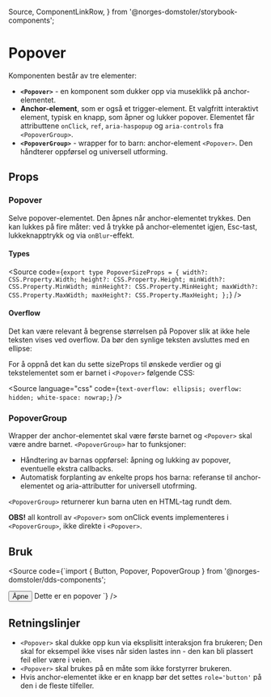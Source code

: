   Source,
  ComponentLinkRow,
} from '@norges-domstoler/storybook-components';

<Meta of={PopoverStories} />

# Popover

<ComponentLinkRow
  docsHref="https://design.domstol.no/987b33f71/p/185219-popover/b/656a67"
  figmaHref="https://www.figma.com/file/ewqSDmkgqDQ5PyOsRp4V5b/?node-id=4988%3A128366"
  githubHref="https://github.com/domstolene/designsystem/tree/main/packages/components/src/components/Popover"
  withBottomSpacing
/>

Komponenten består av tre elementer:

- **`<Popover>`** - en komponent som dukker opp via museklikk på anchor-elementet.
- **Anchor-element**, som er også et trigger-element. Et valgfritt interaktivt element, typisk en knapp, som åpner og lukker popover. Elementet får attributtene `onClick`, `ref`, `aria-haspopup` og `aria-controls` fra `<PopoverGroup>`.
- **`<PopoverGroup>`** - wrapper for to barn: anchor-element `<Popover>`. Den håndterer oppførsel og universell utforming.

## Props

### Popover

Selve popover-elementet. Den åpnes når anchor-elementet trykkes. Den kan lukkes på fire måter: ved å trykke på anchor-elementet igjen, Esc-tast, lukkeknapptrykk og via `onBlur`-effekt.

<Canvas>
  <Story of={PopoverStories.Default} />
</Canvas>
<Controls of={PopoverStories.Default} />

#### Types

<Source
  code={`
  export type PopoverSizeProps = {
    width?: CSS.Property.Width;
    height?: CSS.Property.Height;
    minWidth?: CSS.Property.MinWidth;
    minHeight?: CSS.Property.MinHeight;
    maxWidth?: CSS.Property.MaxWidth;
    maxHeight?: CSS.Property.MaxHeight;
  };
  `}
/>

#### Overflow

Det kan være relevant å begrense størrelsen på Popover slik at ikke hele teksten vises ved overflow. Da bør den synlige teksten avsluttes med en ellipse:

<Canvas of={PopoverStories.Overflow} />

For å oppnå det kan du sette sizeProps til ønskede verdier og gi tekstelementet som
er barnet i `<Popover>` følgende CSS:

<Source
  language="css"
  code={`
  text-overflow: ellipsis;
overflow: hidden;
white-space: nowrap;
  `}
/>

### PopoverGroup

Wrapper der anchor-elementet skal være første barnet og `<Popover>` skal være andre barnet. `<PopoverGroup>` har to funksjoner:

- Håndtering av barnas oppførsel: åpning og lukking av popover, eventuelle ekstra callbacks.
- Automatisk forplanting av enkelte props hos barna: referanse til anchor-elementet og aria-attributter for universell utofrming.

`<PopoverGroup>` returnerer kun barna uten en HTML-tag rundt dem.

**OBS!** all kontroll av `<Popover>` som onClick events implementeres i `<PopoverGroup>`, ikke direkte i `<Popover>`.

<ArgTypes of={PopoverGroup} />

## Bruk

<Source
  code={`import { Button, Popover, PopoverGroup } from '@norges-domstoler/dds-components';

<PopoverGroup>
  <Button>Åpne</Button>
  <Popover title="Tittel">Dette er en popover</Popover>
</PopoverGroup>
`} />

## Retningslinjer

- `<Popover>` skal dukke opp kun via eksplisitt interaksjon fra brukeren; Den skal for eksempel ikke vises når siden lastes inn - den kan bli plassert feil eller være i veien.
- `<Popover>` skal brukes på en måte som ikke forstyrrer brukeren.
- Hvis anchor-elementet ikke er en knapp bør det settes `role='button'` på den i de fleste tilfeller.
